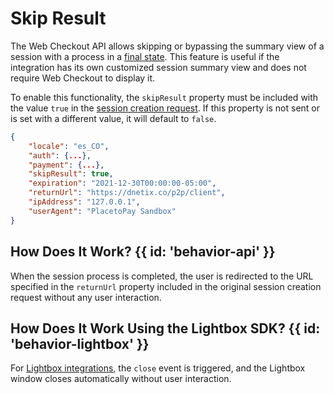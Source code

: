 
# Skip Result
The Web Checkout API allows skipping or bypassing the summary view of a session with a process in a [final state](/checkout/how-checkout-works#checkout-session-states). This feature is useful if the integration has its own customized session summary view and does not require Web Checkout to display it.

To enable this functionality, the `skipResult` property must be included with the value `true` in the [session creation request](/checkout/create-session). If this property is not sent or is set with a different value, it will default to `false`.

```json
{
    "locale": "es_CO",
    "auth": {...},
    "payment": {...},
    "skipResult": true,
    "expiration": "2021-12-30T00:00:00-05:00",
    "returnUrl": "https://dnetix.co/p2p/client",
    "ipAddress": "127.0.0.1",
    "userAgent": "PlacetoPay Sandbox"
}
```

## How Does It Work? {{ id: 'behavior-api' }}
When the session process is completed, the user is redirected to the URL specified in the `returnUrl` property included in the original session creation request without any user interaction.

## How Does It Work Using the Lightbox SDK? {{ id: 'behavior-lightbox' }}
For [Lightbox integrations](/checkout/lightbox#advanced-integration), the `close` event is triggered, and the Lightbox window closes automatically without user interaction.
